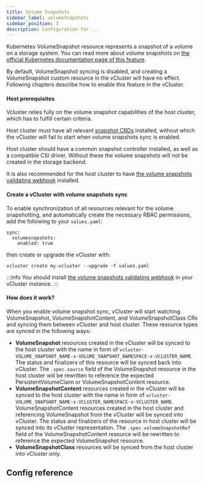 ```yaml
---
title: Volume Snapshots
sidebar_label: volumeSnapshots
sidebar_position: 3
description: Configuration for ...
---
```





Kubernetes VolumeSnapshot resource represents a snapshot of a volume on a storage system. You can read more about volume snapshots on [the official Kubernetes documentation page of this feature](https://kubernetes.io/docs/concepts/storage/volume-snapshots/).

By default, VolumeSnapshot syncing is disabled, and creating a VolumeSnapshot custom resource in the vCluster will have no effect. Following chapters describe how to enable this feature in the vCluster.

#### Host prerequisites

Vcluster relies fully on the volume snapshot capabilities of the host cluster, which has to fulfill certain criteria.

Host cluster must have all relevant [snapshot CRDs](https://github.com/kubernetes-csi/external-snapshotter/tree/master/client/config/crd) installed, without which the vCluster will fail to start when volume snapshots sync is enabled.

Host cluster should have a common snapshot controller installed, as well as a compatible CSI driver. Without these the volume snapshots will not be created in the storage backend.

It is also recommended for the host cluster to have [the volume snapshots validating webhook](https://github.com/kubernetes-csi/external-snapshotter#validating-webhook) installed.

#### Create a vCluster with volume snapshots sync

To enable synchronization of all resources relevant for the volume snapshotting, and automatically create the necessary RBAC permissions, add the following to your `values.yaml`:
```
sync:
  volumesnapshots:
    enabled: true
```
then create or upgrade the vCluster with:

```
vcluster create my-vcluster --upgrade -f values.yaml
```

:::info
You should install [the volume snapshots validating webhook](https://github.com/kubernetes-csi/external-snapshotter#validating-webhook) in your vCluster instance.
:::

#### How does it work?

When you enable volume snapshot sync, vCluster will start watching VolumeSnapshot, VolumeSnapshotContent, and VolumeSnapshotClass CRs and syncing them between vCluster and host cluster. These resource types are synced in the following ways:

- **VolumeSnapshot** resources created in the vCluster will be synced to the host cluster with the name in form of `vcluster-VOLUME_SNAPSHOT_NAME-x-VOLUME_SNAPSHOT_NAMESPACE-x-VCLUSTER_NAME`. The status and finalizers of this resource will be synced back into vCluster. The `.spec.source` field of the VolumeSnapshot resource in the host cluster will be rewritten to reference the expected PersistentVolumeClaim or VolumeSnapshotContent resource.
- **VolumeSnapshotContent** resources created in the vCluster will be synced to the host cluster with the name in form of `vcluster-VOLUME_SNAPSHOT_NAME-x-VCLUSTER_NAMESPACE-x-VCLUSTER_NAME`. VolumeSnapshotContent resources created in the host cluster and referencing VolumeSnapshot from the vCluster will be synced into vCluster. The status and finalizers of the resource in host cluster will be synced into its vCluster representation. The `.spec.volumeSnapshotRef` field of the VolumeSnapshotContent resource will be rewritten to reference the expected VolumeSnapshot resource.
- **VolumeSnapshotClass** resources will be synced from the host cluster into vCluster only.


## Config reference

<EnableSwitch/>